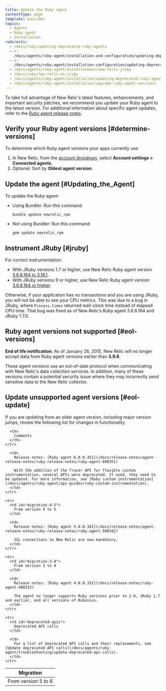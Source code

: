```yaml
---
title: Update the Ruby agent
contentType: page
template: basicDoc
topics:
  - Agents
  - Ruby agent
  - Installation
redirects:
  - /docs/ruby/updating-deprecated-ruby-agents
  - >-
    /docs/agents/ruby-agent/installation-and-configuration/updating-deprecated-ruby-agents
  - >-
    /docs/agents/ruby-agent/installation-configuration/updating-deprecated-ruby-agents
  - /docs/agents/ruby-agent/miscellaneous/new-relic-jruby
  - /docs/ruby/new-relic-on-jruby
  - /docs/agents/ruby-agent/installation/updating-deprecated-ruby-agents
  - /docs/agents/ruby-agent/installation/upgrade-ruby-agent-versions
---
```


To take full advantage of New Relic's latest features, enhancements, and important security patches, we recommend you update your Ruby agent to the latest version. For additional information about specific agent updates, refer to the [Ruby agent release notes](/docs/release-notes/agent-release-notes/ruby-release-notes).

## Verify your Ruby agent versions [#determine-versions]

To determine which Ruby agent versions your apps currently use:

1. In New Relic, from the [account dropdown](/docs/accounts-partnerships/education/getting-started-new-relic/glossary#account-dropdown), select **Account settings > Connected agents**.
2. Optional: Sort by **Oldest agent version**.

## Update the agent [#Updating_the_Agent]

To update the Ruby agent:

* Using Bundler: Run this command:

  ```
  bundle update newrelic_rpm
  ```
* Not using Bundler: Run this command:

  ```
  gem update newrelic_rpm
  ```

## Instrument JRuby [#jruby]

For correct instrumentation:

* With JRuby versions 1.7 or higher, use New Relic Ruby agent version [3.6.8.164 to 3.18.1](/docs/releases/ruby).
* With JRuby versions 9 or higher, use New Relic Ruby agent version [3.6.8.164 or higher](/docs/releases/ruby).

Otherwise, if your application has no transactions and you are using JRuby, you will not be able to see your CPU metrics. This was due to a bug in JRuby, where `Process.times` returned wall-clock time instead of elapsed CPU time. That bug was fixed as of New Relic’s Ruby agent 3.6.8.164 and JRuby 1.7.0.

## Ruby agent versions not supported [#eol-versions]

**End of life notification:** As of January 26, 2015, New Relic will no longer accept data from Ruby agent versions earlier than **3.9.6**.

These agent versions use an out-of-date protocol when communicating with New Relic's data collection services. In addition, many of these versions contain a potential security issue where they may incorrectly send sensitive data to the New Relic collector.

## Update unsupported agent versions [#eol-update]

<Callout variant="important">
  If you are updating from an older agent version, including major version jumps, review the following list for changes in functionality.
</Callout>

<Table>
  <thead>
    <tr>
      <th style={{ width: "200px" }}>
        Migration
      </th>

      <th>
        Comments
      </th>
    </tr>
  </thead>

  <tbody>
    <tr>
      <td id="migration-5-6">
        From version 5 to 6
      </td>

      <td>
        Release notes: [Ruby agent 6.0.0.351](/docs/release-notes/agent-release-notes/ruby-release-notes/ruby-agent-600351)

        With the addition of the Tracer API for flexible custom instrumentation, several APIs were deprecated. If used, they need to be updated. For more information, see [Ruby custom instrumentation](/docs/agents/ruby-agent/api-guides/ruby-custom-instrumentation).
      </td>
    </tr>

    <tr>
      <td id="migration-4-5">
        From version 4 to 5
      </td>

      <td>
        Release notes: [Ruby agent 5.0.0.342](/docs/release-notes/agent-release-notes/ruby-release-notes/ruby-agent-500342)

        SSL connections to New Relic are now mandatory.
      </td>
    </tr>

    <tr>
      <td id="migration-3-4">
        From version 3 to 4
      </td>

      <td>
        Release notes: [Ruby agent 4.0.0.332](/docs/release-notes/ruby-agent-400332)

        The agent no longer supports Ruby versions prior to 2.0, JRuby 1.7 and earlier, and all versions of Rubinius.
      </td>
    </tr>

    <tr>
      <td id="deprecated-apis">
        Deprecated API calls
      </td>

      <td>
        For a list of deprecated API calls and their replacements, see [Update deprecated API calls](/docs/agents/ruby-agent/troubleshooting/update-deprecated-api-calls).
      </td>
    </tr>
  </tbody>
</Table>
